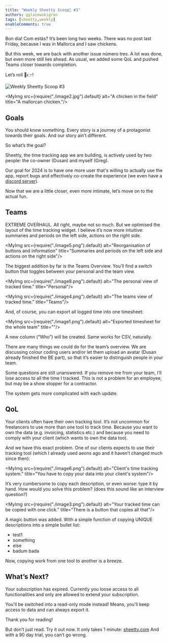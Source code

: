 ```yaml
---
title: "Weekly Sheetty Scoop🍦 #3"
authors: gglazewskigran
tags: [sheetty,weekly]
enableComments: true
---
```



Bon dia! Com estàs? It’s been long two weeks. There was no post last Friday, because I was in Mallorca and I saw chickens.

But this week, we are back with another issue número tres. A lot was done, but even more still lies ahead. As usual, we added some QoL and pushed Teams closer towards completion.

Let’s roll 🎲👉!



![Weekly Sheetty Scoop #3](./image7.png "Weekly Sheetty Scoop #3")

<!--truncate-->

<MyImg src={require("./image2.jpg").default} alt="A chicken in the field"
       title="A mallorcan chicken."/>

## Goals

You should know something. Every story is a journey of a protagonist towards their goals. And our story ain’t different.

So what’s the goal?

Sheetty, the time tracking app we are building, is actively used by two people: the co-owner (Dusan) and myself (Greg).

Our goal for 2024 is to have one more user that's willing to actually use the app, report bugs and effectively co-create the experience (we even have a [discord server](https://discord.gg/Pw7TArdx)).

Now that we are a little closer, even more intimate, let’s move on to the actual fun.

## Teams

EXTREME OVERHAUL. All right, maybe not so much. But we optimised the layout of the time tracking widget. I believe it’s now more intuitive: summaries and periods on the left side, actions on the right side.

<MyImg src={require("./image5.png").default} alt="Reorganisation of buttons and information"
       title="Summaries and periods on the left side and actions on the right side"/>

The biggest addition by far is the Teams Overview. You’ll find a switch button that toggles between your personal and the team view.

<MyImg src={require("./image8.png").default} alt="The personal view of tracked time."
       title="Personal"/>

<MyImg src={require("./image4.png").default} alt="The teams view of tracked time."
       title="Teams"/>

And, of course, you can export all logged time into one timesheet:

<MyImg src={require("./image1.png").default} alt="Exported timesheet for the whole team"
       title=""/>

A new column (“Who”) will be created. Same works for CSV, naturally.

There are many things we could do for the team’s overview. We are discussing colour coding users and/or let them upload an avatar (Dusan already finished the BE part), so that it’s easier to distinguish people in your team.

Some questions are still unanswered. If you remove me from your team, I’ll lose access to all the time I tracked. This is not a problem for an employee, but may be a show stopper for a contractor.

The system gets more complicated with each update.

## QoL

Your clients often have their own tracking tool. It’s not uncommon for freelancers to use more than one tool to track time. Because you want to own the data (e.g. invoicing, statistics etc.) and because you need to comply with your client (which wants to own the data too).

And we have this exact problem. One of our clients expects to use their tracking tool (which I already used aeons ago and it haven’t changed much since then):

<MyImg src={require("./image6.png").default} alt="Client's time tracking system."
       title="You have to copy your data into your client's system"/>

It’s very cumbersome to copy each description, or even worse: type it by hand. How would you solve this problem? (does this sound like an interview question?)

<MyImg src={require("./image3.png").default} alt="Your tracked time can be copied with one click."
       title="There is a button that copies all that"/>

A magic button was added. With a simple function of copying UNIQUE descriptions into a simple bullet list:
- test1
- something
- else
- badum bada

Now, copying work from one tool to another is a breeze.

## What’s Next?

Your subscription has expired. Currently you loose access to all functionalities and only are allowed to extend your subscription.

You'll be switched into a read-only mode instead! Means, you'll keep access to data and can always export it.

Thank you for reading!

But don’t just read. Try it out now. It only takes 1 minute: [sheetty.com](https://sheetty.com)
And with a 90 day trial, you can’t go wrong.
